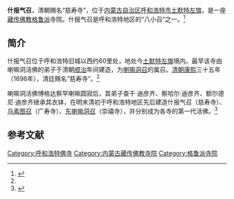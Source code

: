 {{Infobox Tibetan Buddhist monastery
|name =什报气召
|image =
|image size = 250px
|alt = 
|caption = 
|t=
|w=
|to = 
|ipa={{IPA|}}
|z=
|thdl=
|e=
|tc=什報气召
|s=什报气召
|p=
|m=
|k=
|pushpin_map = 
|latd =  | latm =  | lats =  | latNS = 
|longd=  | longm= | longs =| longEW = 
|iso_region = 
|map_caption = 
|mapsize = 
|location_country = 中国
|location = {{CHN}}[[内蒙古自治区|内蒙古自治区]][[呼和浩特市|呼和浩特市]][[土默特左旗|土默特左旗]]
|coordinates_display =
|founded_by = 
|date_founded =
|date_renovated =
|sect = [[格鲁派|格鲁派]]
|mather =
|children =
|dedicated_to = 
|tulku =
|head_lama = 
|head_mgh =
|no._of_monks = 
|architecture = 
|festivals =
|footnotes = 
}}

'''什报气召'''，清朝赐名“慈寿寺”，位于[[内蒙古自治区|内蒙古自治区]][[呼和浩特市|呼和浩特市]][[土默特左旗|土默特左旗]]，是一座[[藏传佛教|藏传佛教]][[格鲁派|格鲁派]]寺院。什报气召是呼和浩特地区的“八小召”之一。<ref name=bfxb>{{Cite web |url=http://szb.northnews.cn/bfxb/html/2012-03/28/content_916729.htm |title=刘建禄，呼和浩特召庙民谚，北方新报2012年3月28日 |accessdate=2013年9月25日 |archive-date=2013年9月27日 |archive-url=https://web.archive.org/web/20130927234132/http://szb.northnews.cn/bfxb/html/2012-03/28/content_916729.htm |dead-url=yes }}</ref>

==简介==
什报气召位于呼和浩特旧城以西约60里处，地处今[[土默特左旗|土默特左旗]]境内。最早该寺由喇嘛洞活佛的弟子于清朝[[顺治|顺治]]年间建造，为[[喇嘛洞召|喇嘛洞召]]的属召。[[清朝|清朝]][[康熙|康熙]]三十五年（1696年），清廷赐名“慈寿寺”。<ref name=bfxb/>

喇嘛洞活佛博格达察罕喇嘛圆寂后，其弟子查干·迪彦齐、察哈尔·迪彦齐、额尔德尼·迪彦齐继承其衣钵，在明末清初于呼和浩特地区先后建造什报气召（慈寿寺）、[[乌素图召|乌素图召]]（广寿寺）、[[东喇嘛洞召|东喇嘛洞召]]（崇禧寺），并分别成为各寺的第一代活佛。<ref name=lama>{{Cite web |url=http://szb.northnews.cn/bfxb/html/2013-04/08/content_1012841.htm |title=喇嘛洞：青山深处有座召，北方新报2013年4月8日 |accessdate=2013年9月25日 |archive-date=2013年9月28日 |archive-url=https://web.archive.org/web/20130928000328/http://szb.northnews.cn/bfxb/html/2013-04/08/content_1012841.htm |dead-url=no }}</ref>

==参考文献==
{{reflist}}

[[Category:呼和浩特佛寺|Category:呼和浩特佛寺]]
[[Category:内蒙古藏传佛教寺院|Category:内蒙古藏传佛教寺院]]
[[Category:格鲁派寺院|Category:格鲁派寺院]]